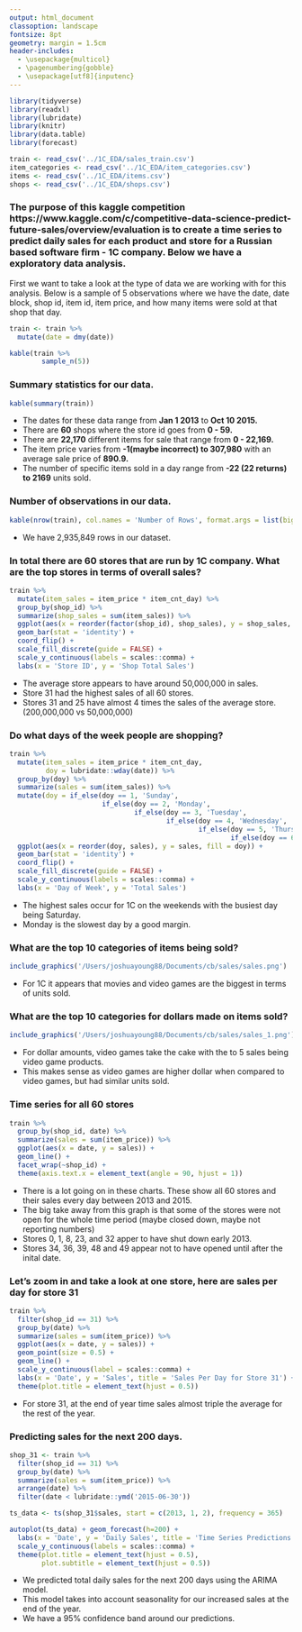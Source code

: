 ```yaml
---
output: html_document
classoption: landscape
fontsize: 8pt
geometry: margin = 1.5cm
header-includes:  
  - \usepackage{multicol}
  - \pagenumbering{gobble}
  - \usepackage[utf8]{inputenc}
---
```


```r
library(tidyverse)
library(readxl)
library(lubridate)
library(knitr)
library(data.table)
library(forecast)
```

```r
train <- read_csv('../1C_EDA/sales_train.csv')
item_categories <- read_csv('../1C_EDA/item_categories.csv')
items <- read_csv('../1C_EDA/items.csv')
shops <- read_csv('../1C_EDA/shops.csv')
```


### The purpose of this kaggle competition https://www.kaggle.com/c/competitive-data-science-predict-future-sales/overview/evaluation is to create a time series to predict daily sales for each product and store for a Russian based software firm - 1C company. Below we have a exploratory data analysis.  

First we want to take a look at the type of data we are working with for this analysis. Below is a sample of 5 observations where we have the date, date block, shop id, item id, item price, and how many items were sold at that shop that day.  

```r
train <- train %>%
  mutate(date = dmy(date))

kable(train %>%
        sample_n(5))
```

### Summary statistics for our data.  
```r
kable(summary(train))
```

* The dates for these data range from **Jan 1 2013** to **Oct 10 2015.**
* There are **60** shops where the store id goes from **0 - 59.**
* There are **22,170** different items for sale that range from **0 - 22,169.**
* The item price varies from **-1(maybe incorrect) to 307,980** with an average sale price of **890.9.**
* The number of specific items sold in a day range from **-22 (22 returns) to 2169** units sold.  
  
### Number of observations in our data. 
```r
kable(nrow(train), col.names = 'Number of Rows', format.args = list(big.mark = ","))
```
* We have 2,935,849 rows in our dataset.  

\newpage
### In total there are 60 stores that are run by 1C company. What are the top stores in terms of overall sales?  
```r
train %>%
  mutate(item_sales = item_price * item_cnt_day) %>%
  group_by(shop_id) %>%
  summarize(shop_sales = sum(item_sales)) %>%
  ggplot(aes(x = reorder(factor(shop_id), shop_sales), y = shop_sales, fill = factor(shop_id))) +
  geom_bar(stat = 'identity') +
  coord_flip() +
  scale_fill_discrete(guide = FALSE) +
  scale_y_continuous(labels = scales::comma) +
  labs(x = 'Store ID', y = 'Shop Total Sales')

```

* The average store appears to have around 50,000,000 in sales. 
* Store 31 had the highest sales of all 60 stores.
* Stores 31 and 25 have almost 4 times the sales of the average store. (200,000,000 vs 50,000,000)

### Do what days of the week people are shopping?  

```r
train %>%
  mutate(item_sales = item_price * item_cnt_day,
         doy = lubridate::wday(date)) %>%
  group_by(doy) %>%
  summarize(sales = sum(item_sales)) %>%
  mutate(doy = if_else(doy == 1, 'Sunday',
                       if_else(doy == 2, 'Monday',
                               if_else(doy == 3, 'Tuesday',
                                       if_else(doy == 4, 'Wednesday',
                                               if_else(doy == 5, 'Thursday',
                                                       if_else(doy == 6, 'Friday', 'Saturday'))))))) %>%
  ggplot(aes(x = reorder(doy, sales), y = sales, fill = doy)) +
  geom_bar(stat = 'identity') +
  coord_flip() +
  scale_fill_discrete(guide = FALSE) +
  scale_y_continuous(labels = scales::comma) +
  labs(x = 'Day of Week', y = 'Total Sales')

```

* The highest sales occur for 1C on the weekends with the busiest day being Saturday. 
* Monday is the slowest day by a good margin.  

### What are the top 10 categories of items being sold?
```r
include_graphics('/Users/joshuayoung88/Documents/cb/sales/sales.png')
```

* For 1C it appears that movies and video games are the biggest in terms of units sold.

### What are the top 10 categories for dollars made on items sold?
```r
include_graphics('/Users/joshuayoung88/Documents/cb/sales/sales_1.png')
```

* For dollar amounts, video games take the cake with the to 5 sales being video game products.  
* This makes sense as video games are higher dollar when compared to video games, but had similar units sold. 

### Time series for all 60 stores  
```r
train %>%
  group_by(shop_id, date) %>%
  summarize(sales = sum(item_price)) %>%
  ggplot(aes(x = date, y = sales)) +
  geom_line() +
  facet_wrap(~shop_id) +
  theme(axis.text.x = element_text(angle = 90, hjust = 1))
```
  
* There is a lot going on in these charts. These show all 60 stores and their sales every day between 2013 and 2015.
* The big take away from this graph is that some of the stores were not open for the whole time period (maybe closed down, maybe not reporting numbers)
* Stores 0, 1, 8, 23, and 32 apper to have shut down early 2013. 
* Stores 34, 36, 39, 48 and 49 appear not to have opened until after the inital date. 

### Let's zoom in and take a look at one store, here are sales per day for store 31  
```r
train %>%
  filter(shop_id == 31) %>%
  group_by(date) %>%
  summarize(sales = sum(item_price)) %>%
  ggplot(aes(x = date, y = sales)) +
  geom_point(size = 0.5) +
  geom_line() +
  scale_y_continuous(label = scales::comma) +
  labs(x = 'Date', y = 'Sales', title = 'Sales Per Day for Store 31') +
  theme(plot.title = element_text(hjust = 0.5))
```

* For store 31, at the end of year time sales almost triple the average for the rest of the year.  

\newpage  
### Predicting sales for the next 200 days.
```r
shop_31 <- train %>%
  filter(shop_id == 31) %>%
  group_by(date) %>%
  summarize(sales = sum(item_price)) %>%
  arrange(date) %>%
  filter(date < lubridate::ymd('2015-06-30'))

ts_data <- ts(shop_31$sales, start = c(2013, 1, 2), frequency = 365)

autoplot(ts_data) + geom_forecast(h=200) +
  labs(x = 'Date', y = 'Daily Sales', title = 'Time Series Predictions for Daily Sales', subtitle = 'With 95% Confidence Bands') +
  scale_y_continuous(labels = scales::comma) +
  theme(plot.title = element_text(hjust = 0.5),
        plot.subtitle = element_text(hjust = 0.5))
```

* We predicted total daily sales for the next 200 days using the ARIMA model. 
* This model takes into account seasonality for our increased sales at the end of the year. 
* We have a 95% confidence band around our predictions. 